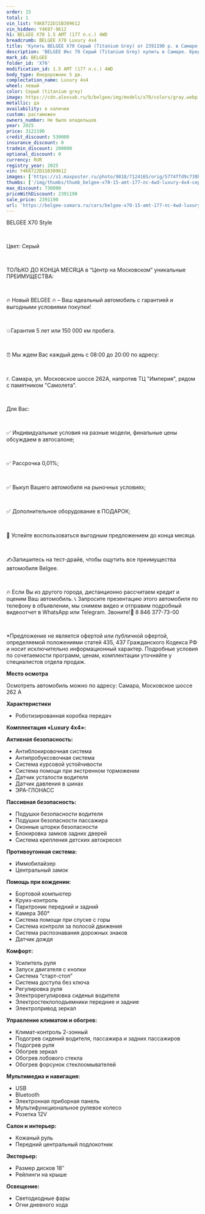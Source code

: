 ```yaml
---
order: 15
total: 1
vin_list: Y4K8722D1SB309612
vin_hidden: Y4K87-9612
h1: BELGEE X70 1.5 AMT (177 л.с.) 4WD
breadcrumb: BELGEE X70 Luxury 4х4
title: 'Купить BELGEE X70 Серый (Titanium Grey) от 2391190 р. в Самаре. Цены и комплектации на новые авто в автосалоне официального дилера BELGEE'
description: 'BELGEE Икс 70 Серый (Titanium Grey) купить в Самаре. Кредит от 0,01%, авторассрочка, скидки на все автомобили от розничной цены. Гарантия 3 года или 100 000 км. Звонить по тел.: +7 (846) 377-73-00'
mark_id: BELGEE
folder_id: 'X70'
modification_id: 1.5 AMT (177 л.с.) 4WD
body_type: Внедорожник 5 дв.
complectation_name: Luxury 4х4
wheel: левый
color: Серый (titanium grey)
image: https://cdn.alexsab.ru/b/belgee/img/models/x70/colors/gray.webp
metallic: да
availability: в наличии
custom: растаможен
owners_number: Не было владельцев
year: 2025
price: 3121190
credit_discount: 530000
insurance_discount: 0
tradein_discount: 200000
optional_discount: 0
currency: RUR
registry_year: 2025
vin: Y4K8722D1SB309612
images: ['https://s1.maxposter.ru/photo/9818/7124165/orig/5774ffd9c738b209e3e70ae080d40bd5.jpg?sid=14', 'https://s1.maxposter.ru/photo/9818/7124165/orig/80ae842023d3003209e25aebee04da87.jpg?sid=14', 'https://s1.maxposter.ru/photo/9818/7124165/orig/140177d5d51279045ed5c17d7b695eb4.jpg?sid=14', 'https://s1.maxposter.ru/photo/9818/7124165/orig/5f5686d069437d1e9ce6f481152f11c3.jpg?sid=14', 'https://s1.maxposter.ru/photo/9818/7124165/orig/e05829678abf5ca85dc17b76da20abd6.jpg?sid=14', 'https://s1.maxposter.ru/photo/9818/7124165/orig/ddb0a6dbf73b35c60f38c5ea15926173.jpg?sid=14', 'https://s1.maxposter.ru/photo/9818/7124165/orig/cec65e746b7e95fe7a34ab847449624e.jpg?sid=14', 'https://s1.maxposter.ru/photo/9818/7124165/orig/fbf4d78d91d755da27c97251ebbe300b.jpg?sid=14', 'https://s1.maxposter.ru/photo/9818/7124165/orig/3474670041118e0b7c7fe2d163a4be75.jpg?sid=14', 'https://s1.maxposter.ru/photo/9818/7124165/orig/51eb97112f22ca068940a0eaa8ddab6c.jpg?sid=14', 'https://s1.maxposter.ru/photo/9818/7124165/orig/18bdf6199a7c5c402bbb85ed5435e078.jpg?sid=14', 'https://s1.maxposter.ru/photo/9818/7124165/orig/cf84a780bcda43c5673a72a69fc337dd.jpg?sid=14', 'https://s1.maxposter.ru/photo/9818/7124165/orig/109bdcc0009858e18857ea836f4ed587.jpg?sid=14', 'https://s1.maxposter.ru/photo/9818/7124165/orig/96edca68feafc5b8b8bd98df86064ae8.jpg?sid=14', 'https://s1.maxposter.ru/photo/9818/7124165/orig/8badfbff09fd2851156581ff77cf6558.jpg?sid=14', 'https://s1.maxposter.ru/photo/9818/7124165/orig/ba63da32969a8d4c6644a64bc5ec3627.jpg?sid=14', 'https://s1.maxposter.ru/photo/9818/7124165/orig/1deaab1d95eb6d86c1c2449dd2e618e6.jpg?sid=14', 'https://s1.maxposter.ru/photo/9818/7124165/orig/e3f4f6c331440b74ebeadf3208bf7070.jpg?sid=14', 'https://s1.maxposter.ru/photo/9818/7124165/orig/b84ca77b4e25e6c995049fd9c145c39a.jpg?sid=14', 'https://s1.maxposter.ru/photo/9818/7124165/orig/9e22cd2bfdf902478025d16c1bdbf638.jpg?sid=14', 'https://s1.maxposter.ru/photo/9818/7124165/orig/d45663d36ec8d51f4f9cfa3e1d610239.jpg?sid=14', 'https://s1.maxposter.ru/photo/9818/7124165/orig/558c2509c84efc44deb735a116e71cd2.jpg?sid=14', 'https://s1.maxposter.ru/photo/9818/7124165/orig/1200f9673aeb52cbe3d624304787fe7c.jpg?sid=14', 'https://s1.maxposter.ru/photo/9818/7124165/orig/5fa1eeb0491c6a48007a3e543777842b.jpg?sid=14', 'https://s1.maxposter.ru/photo/9818/7124165/orig/cf96fda506b0d7cb782d50973b1ba2d3.jpg?sid=14', 'https://s1.maxposter.ru/photo/9818/7124165/orig/1aa28e45c44ff9a2fa1a334b83edb00a.jpg?sid=14', 'https://s1.maxposter.ru/photo/9818/7124165/orig/1ccbbb69c3d6958139cc2cbeb84da6b5.jpg?sid=14']
thumbs: ['/img/thumbs/thumb_belgee-x70-15-amt-177-лс-4wd-luxury-4х4-серый-titanium-grey-2025_40bd5_0.webp', '/img/thumbs/thumb_belgee-x70-15-amt-177-лс-4wd-luxury-4х4-серый-titanium-grey-2025_4da87_1.webp', '/img/thumbs/thumb_belgee-x70-15-amt-177-лс-4wd-luxury-4х4-серый-titanium-grey-2025_95eb4_2.webp', '/img/thumbs/thumb_belgee-x70-15-amt-177-лс-4wd-luxury-4х4-серый-titanium-grey-2025_f11c3_3.webp', '/img/thumbs/thumb_belgee-x70-15-amt-177-лс-4wd-luxury-4х4-серый-titanium-grey-2025_0abd6_4.webp']
max_discount: 730000
priceWithDiscount: 2391190
sale_price: 2391190
url: 'https://belgee-samara.ru/cars/belgee-x70-15-amt-177-лс-4wd-luxury-4х4-серый-titanium-grey-2025/'
---
```

<p>
 <p>
  ВЕLGEЕ X70 Style
  <br/>
 </p>
 <br/>
 <p>
  Цвет: Серый
  <br/>
 </p>
 <br/>
 <p>
  TOЛЬКО ДО KОНЦA MЕСЯЦА в “Центр на Московском” уникальныe ПPЕИMУЩЕСТВА:
  <br/>
 </p>
 <br/>
 <p>
  🔥 Новый ВЕLGЕЕ  🔥 – Ваш идеальный автомобиль с гарантией и выгодными условиями покупки!
  <br/>
 </p>
 <br/>
 <p>
  💥Гарантия 5 лет или 150 000 км пробега.
  <br/>
 </p>
 <br/>
 <p>
  ⏰ Мы ждем Вас каждый день с 08:00 до 20:00 по адресу:
  <br/>
 </p>
 <br/>
 <p>
  г. Самара, ул. Московское шоссе 262А, напротив ТЦ "Империя", рядом с памятником "Самолета".
  <br/>
 </p>
 <br/>
 <p>
  Для Вас:
  <br/>
 </p>
 <br/>
 <p>
  ✅ Индивидуальные условия на разные модели, финальные цены обсуждаем в автосалоне;
  <br/>
 </p>
 <br/>
 <p>
  ✅ Рассрочка 0,01%;
  <br/>
 </p>
 <br/>
 <p>
  ✅ Выкуп Вашего автомобиля на рыночных условиях;
  <br/>
 </p>
 <br/>
 <p>
  ✅ Дополнительное оборудование в ПОДАРОК;
  <br/>
 </p>
 <br/>
 <p>
  📆 Успейте воспользоваться выгодным предложением до конца месяца.
  <br/>
 </p>
 <br/>
 <p>
  ✍️Запишитесь на тест-драйв, чтобы ощутить все преимущества автомобиля Веlgее.
  <br/>
 </p>
 <br/>
 <p>
  🔥 Если Вы из другого города, дистанционно рассчитаем кредит и оценим Ваш автомобиль. 📞 Запросите презентацию этого автомобиля по телефону в объявлении, мы снимем видео и отправим подробный видеоотчет в WhаtsАрр или Теlеgrаm. Звоните!📲 8 846 377-73-00
  <br/>
 </p>
 <br/>
 <p>
  *Предложение не является офертой или публичной офертой, определяемой положениями статей 435, 437 Гражданского Кодекса РФ и носит исключительно информационный характер. Подробные условия по сочетаемости программ, ценам, комплектации уточняйте у специалистов отдела продаж.
 </p>
 <p>
  <strong>
   Место осмотра
  </strong>
 </p>
 <p>
  Осмотреть автомобиль можно по адресу: Самара, Московское шоссе 262 А
 </p>
 <p>
  <strong>
   Характеристики
  </strong>
 </p>
 <ul>
  <li>
   Роботизированная коробка передач
  </li>
 </ul>
 <p>
  <strong>
   Комплектация «Luxury 4х4»:
  </strong>
 </p>
 <p>
  <strong>
   Активная безопасность:
  </strong>
 </p>
 <ul>
  <li>
   Антиблокировочная система
  </li>
  <li>
   Антипробуксовочная система
  </li>
  <li>
   Система курсовой устойчивости
  </li>
  <li>
   Система помощи при экстренном торможении
  </li>
  <li>
   Датчик усталости водителя
  </li>
  <li>
   Датчик давления в шинах
  </li>
  <li>
   ЭРА-ГЛОНАСС
  </li>
 </ul>
 <p>
  <strong>
   Пассивная безопасность:
  </strong>
 </p>
 <ul>
  <li>
   Подушки безопасности водителя
  </li>
  <li>
   Подушки безопасности пассажира
  </li>
  <li>
   Оконные шторки безопасности
  </li>
  <li>
   Блокировка замков задних дверей
  </li>
  <li>
   Система крепления детских автокресел
  </li>
 </ul>
 <p>
  <strong>
   Противоугонная система:
  </strong>
 </p>
 <ul>
  <li>
   Иммобилайзер
  </li>
  <li>
   Центральный замок
  </li>
 </ul>
 <p>
  <strong>
   Помощь при вождении:
  </strong>
 </p>
 <ul>
  <li>
   Бортовой компьютер
  </li>
  <li>
   Круиз-контроль
  </li>
  <li>
   Парктроник передний и задний
  </li>
  <li>
   Камера 360°
  </li>
  <li>
   Система помощи при спуске с горы
  </li>
  <li>
   Система контроля за полосой движения
  </li>
  <li>
   Система распознавания дорожных знаков
  </li>
  <li>
   Датчик дождя
  </li>
 </ul>
 <p>
  <strong>
   Комфорт:
  </strong>
 </p>
 <ul>
  <li>
   Усилитель руля
  </li>
  <li>
   Запуск двигателя с кнопки
  </li>
  <li>
   Система “старт-стоп”
  </li>
  <li>
   Система доступа без ключа
  </li>
  <li>
   Регулировка руля
  </li>
  <li>
   Электрорегулировка сиденья водителя
  </li>
  <li>
   Электростеклоподъемники передние и задние
  </li>
  <li>
   Электропривод зеркал
  </li>
 </ul>
 <p>
  <strong>
   Управление климатом и обогрев:
  </strong>
 </p>
 <ul>
  <li>
   Климат-контроль 2-зонный
  </li>
  <li>
   Подогрев сидений водителя, пассажира и задних пассажиров
  </li>
  <li>
   Подогрев руля
  </li>
  <li>
   Обогрев зеркал
  </li>
  <li>
   Обогрев лобового стекла
  </li>
  <li>
   Обогрев форсунок стеклоомывателей
  </li>
 </ul>
 <p>
  <strong>
   Мультимедиа и навигация:
  </strong>
 </p>
 <ul>
  <li>
   USB
  </li>
  <li>
   Bluetooth
  </li>
  <li>
   Электронная приборная панель
  </li>
  <li>
   Мультифункциональное рулевое колесо
  </li>
  <li>
   Розетка 12V
  </li>
 </ul>
 <p>
  <strong>
   Салон и интерьер:
  </strong>
 </p>
 <ul>
  <li>
   Кожаный руль
  </li>
  <li>
   Передний центральный подлокотник
  </li>
 </ul>
 <p>
  <strong>
   Экстерьер:
  </strong>
 </p>
 <ul>
  <li>
   Размер дисков 18″
  </li>
  <li>
   Рейлинги на крыше
  </li>
 </ul>
 <p>
  <strong>
   Освещение:
  </strong>
 </p>
 <ul>
  <li>
   Светодиодные фары
  </li>
  <li>
   Огни дневного хода
  </li>
 </ul>
</p>
